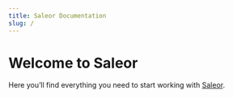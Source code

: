 ```yaml
---
title: Saleor Documentation
slug: /
---
```



# Welcome to Saleor

Here you’ll find everything you need to start working with [Saleor](https://saleor.io).
